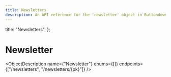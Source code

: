 ```yaml
---
title: Newsletters
description: An API reference for the 'newsletter' object in Buttondown
---
```



  title: "Newsletters",
};


# Newsletter

<ObjectDescription
  name={"Newsletter"}
  enums={[]}
  endpoints={["/newsletters", "/newsletters/{pk}"]}
/>
